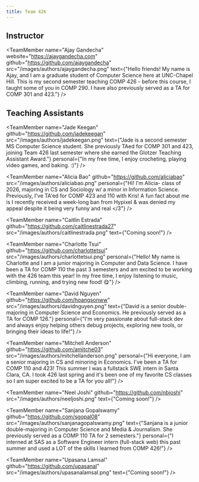 ```yaml
---
title: Team 426
---
```


## Instructor

<TeamMember
    name="Ajay Gandecha"
    website="https://ajaygandecha.com"
    github="https://github.com/ajaygandecha"
    src="/images/authors/ajaygandecha.png"
    text={"Hello friends! My name is Ajay, and I am a graduate student of Computer Science here at UNC-Chapel Hill. This is my second semester teaching COMP 426 - before this course, I taught some of you in COMP 290. I have also previously served as a TA for COMP 301 and 423."}
/>

## Teaching Assistants

<TeamMember
    name="Jade Keegan"
    github="https://github.com/jadekeegan"
    src="/images/authors/jadekeegan.png"
    text={"Jade is a second semester MS Computer Science student. She previously TAed for COMP 301 and 423, joining Team 426 last semester where she earned the Glotzer Teaching Assistant Award."}
    personal={"In my free time, I enjoy crocheting, playing video games, and baking. :)"}
/>

<TeamMember
    name="Alicia Bao"
    github="https://github.com/aliciabao"
    src="/images/authors/aliciabao.png"
    personal={"Hi! I'm Alicia- class of 2026, majoring in CS and Sociology w/ a minor in Information Science. Previously, I've TA'ed for COMP 423 and 110 with Kris! A fun fact about me is I recently received a week-long ban from Hypixel & was denied my appeal despite it being very funny and real </3"}
/>

<TeamMember
    name="Caitlin Estrada"
    github="https://github.com/caitlinestrada27"
    src="/images/authors/caitlinestrada.png"
    text={"Coming soon!"}
/>

<TeamMember
    name="Charlotte Tsui"
    github="https://github.com/charlottetsui"
    src="/images/authors/charlottetsui.png"
    personal={"Hello! My name is Charlotte and I am a junior majoring in Computer and Data Science. I have been a TA for COMP 110 the past 3 semesters and am excited to be working with the 426 team this year! In my free time, I enjoy listening to music, climbing, running, and trying new food! 😋"}
/>


<TeamMember
    name="David Nguyen"
    github="https://github.com/hoangsonww"
    src="/images/authors/davidnguyen.png"
    text={"David is a senior double-majoring in Computer Science and Economics. He previously served as a TA for COMP 126."}
    personal={"I'm very passionate about full-stack dev and always enjoy helping others debug projects, exploring new tools, or bringing their ideas to life!"}
/>

<TeamMember
    name="Mitchell Anderson"
    github="https://github.com/amitche03"
    src="/images/authors/mitchellanderson.png"
    personal={"Hi everyone, I am a senior majoring in CS and minoring in Economics. I've been a TA for COMP 110 and 423! This summer I was a fullstack SWE intern in Santa Clara, CA. I took 426 last spring and it's been one of my favorite CS classes so I am super excited to be a TA for you all!"}
/>

<TeamMember
    name="Neel Joshi"
    github="https://github.com/nbjoshi"
    src="/images/authors/neeljoshi.png"
    text={"Coming soon!"}
/>

<TeamMember
    name="Sanjana Gopalswamy"
    github="https://github.com/sgopal08"
    src="/images/authors/sanjanagopalswamy.png"
    text={"Sanjana is a junior double-majoring in Computer Science and Media & Journalism. She previously served as a COMP 110 TA for 2 semesters."}
    personal={"I interned at SAS as a Software Engineer intern (full-stack web) this past summer and used a LOT of the skills I learned from COMP 426!"}
/>

<TeamMember
    name="Upasana Lamsal"
    github="https://github.com/upasanal"
    src="/images/authors/upasanalamsal.png"
    text={"Coming soon!"}
/>


